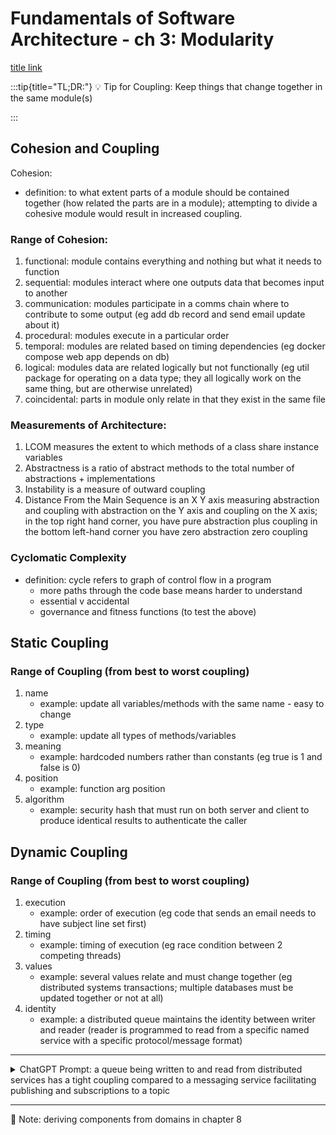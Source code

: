 # Fundamentals of Software Architecture - ch 3: Modularity

[title link](https://fundamentalsofsoftwarearchitecture.com/)

:::tip{title="TL;DR:"}
💡 Tip for Coupling: Keep things that change together in the same module(s)

:::

## Cohesion and Coupling

Cohesion:

- definition: to what extent parts of a module should be contained together (how related the parts are in a module); attempting to divide a cohesive module would result in increased coupling.

### Range of Cohesion:

1. functional: module contains everything and nothing but what it needs to function
2. sequential: modules interact where one outputs data that becomes input to another
3. communication: modules participate in a comms chain where to contribute to some output (eg add db record and send email update about it)
4. procedural: modules execute in a particular order
5. temporal: modules are related based on timing dependencies (eg docker compose web app depends on db)
6. logical: modules data are related logically but not functionally (eg util package for operating on a data type; they all logically work on the same thing, but are otherwise unrelated)
7. coincidental: parts in module only relate in that they exist in the same file

### Measurements of Architecture:

1. LCOM measures the extent to which methods of a class share instance variables
2. Abstractness is a ratio of abstract methods to the total number of abstractions + implementations
3. Instability is a measure of outward coupling
4. Distance From the Main Sequence is an X Y axis measuring abstraction and coupling with abstraction on the Y axis and coupling on the X axis; in the top right hand corner, you have pure abstraction plus coupling in the bottom left-hand corner you have zero abstraction zero coupling

### Cyclomatic Complexity

- definition: cycle refers to graph of control flow in a program
  - more paths through the code base means harder to understand
  - essential v accidental
  - governance and fitness functions (to test the above)

## Static Coupling

### Range of Coupling (from best to worst coupling)

1. name
   - example: update all variables/methods with the same name - easy to change
2. type
   - example: update all types of methods/variables
3. meaning
   - example: hardcoded numbers rather than constants (eg true is 1 and false is 0)
4. position
   - example: function arg position
5. algorithm
   - example: security hash that must run on both server and client to produce identical results to authenticate the caller

## Dynamic Coupling

### Range of Coupling (from best to worst coupling)

1. execution
   - example: order of execution (eg code that sends an email needs to have subject line set first)
2. timing
   - example: timing of execution (eg race condition between 2 competing threads)
3. values
   - example: several values relate and must change together (eg distributed systems transactions; multiple databases must be updated together or not at all)
4. identity
   - example: a distributed queue maintains the identity between writer and reader (reader is programmed to read from a specific named service with a specific protocol/message format)

---

<details>
  <summary>ChatGPT Prompt: a queue being written to and read from distributed services has a tight coupling compared to a messaging service facilitating publishing and subscriptions to a topic</summary>

Answer: Yes, you're correct. A queue being directly written to and read from by distributed services often results in tighter coupling compared to using a messaging service that facilitates publishing and subscriptions to a topic. Here's why:

### Direct Queue Interaction

- **Tight Coupling:** When services directly interact with a queue, they often have explicit knowledge of the queue's existence, its name, and possibly its schema. This setup means that producers and consumers are closely tied to the specifics of the queue, leading to tight coupling. For instance, if a service posts messages to a queue, any consuming service must know the exact queue to listen to and understand the format of the messages it receives.
- **Dependency on Queue Mechanics:** Both the producing and consuming services must manage their connection and interaction with the queue, including error handling, message serialization/deserialization, and understanding the queue's delivery semantics (e.g., at-least-once, exactly-once).

### Messaging Service with Topics

- **Looser Coupling:** In a publish/subscribe model using topics, services don't directly interact with a queue. Instead, they publish messages to a topic or subscribe to a topic without needing to know about other services. This approach decouples producers from consumers—producers just emit messages to a topic, and consumers listen to the topic they are interested in without needing to know who the producers are.
- **Abstracted Interaction:** The messaging system abstracts the complexity of message distribution, allowing services to focus on their business logic rather than the intricacies of message passing. This setup facilitates easier changes and scalability, as adding or removing consumers or changing a message format can often be done without impacting other services.
- **Flexibility and Scalability:** With topics, it's easier to scale the system by adding more consumers or publishers. Since services are not tightly coupled, new services can be introduced to publish or consume messages without requiring changes to existing services.

### Example: Order Processing System

- **Direct Queue Interaction:** An `OrderService` directly puts an order into a `ProcessingQueue`, and an `InventoryService` reads from this queue. If the queue's structure or the message format changes, both services need to be updated. Additionally, if a new service like a `ShippingService` needs to process the same orders, it must also interact directly with the `ProcessingQueue`, increasing coupling and complexity.
- **Messaging Service with Topics:** The `OrderService` publishes orders to an `OrderTopic`. Both `InventoryService` and `ShippingService` subscribe to the `OrderTopic`. The `OrderService` doesn't need to know about the subscribers, and new subscribers can be added without affecting the publisher or other subscribers, leading to a more flexible and scalable architecture.

In summary, using a messaging service with the publish/subscribe model provides a more decoupled, scalable, and flexible architecture compared to direct interactions with a queue, facilitating easier maintenance and the ability to evolve parts of the system independently.

</details>

---

📓 Note: deriving components from domains in chapter 8
